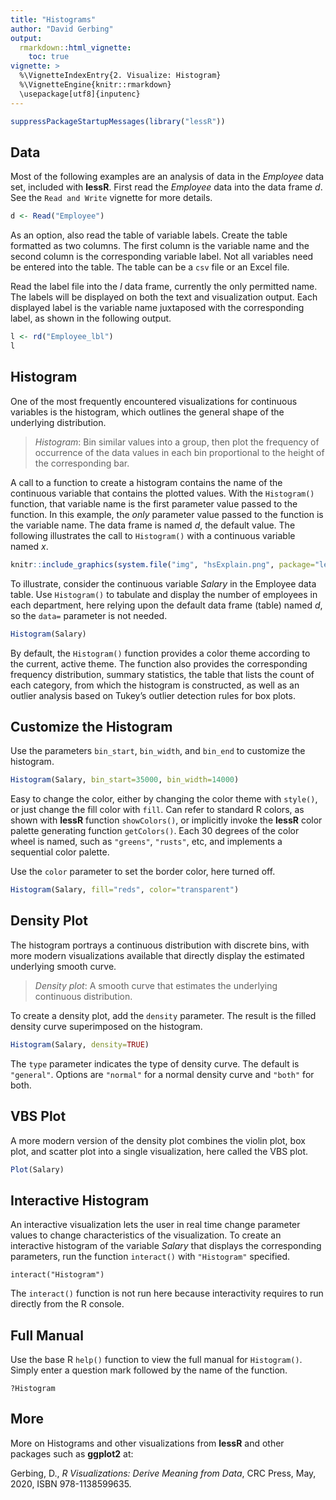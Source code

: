 ```yaml
---
title: "Histograms"
author: "David Gerbing"
output: 
  rmarkdown::html_vignette:
    toc: true
vignette: >
  %\VignetteIndexEntry{2. Visualize: Histogram}
  %\VignetteEngine{knitr::rmarkdown}
  \usepackage[utf8]{inputenc}
---
```



```r
suppressPackageStartupMessages(library("lessR"))
```



## Data

Most of the following examples are an analysis of data in the _Employee_ data set, included with __lessR__. First read the _Employee_ data into the data frame _d_. See the `Read and Write` vignette for more details.

```r
d <- Read("Employee")
```

As an option, also read the table of variable labels. Create the table formatted as two columns. The first column is the variable name and the second column is the corresponding variable label. Not all variables need be entered into the table. The table can be a `csv` file or an Excel file.

Read the label file into the _l_ data frame, currently the only permitted name. The labels will be displayed on both the text and visualization output. Each displayed label is the variable name juxtaposed with the corresponding label, as shown in the following output.

```r
l <- rd("Employee_lbl")
l
```


## Histogram

One of the most frequently encountered visualizations for continuous variables is the histogram, which outlines the general shape of the underlying distribution.

>_Histogram_: Bin similar values into a group, then plot the frequency of occurrence of the data values in each bin proportional to the height of the corresponding bar.

A call to a function to create a histogram contains the name of the continuous variable that contains the plotted values. With the `Histogram()` function, that variable name is the first parameter value passed to the function. In this example, the _only_ parameter value passed to the function is the variable name. The data frame is named _d_, the default value. The following illustrates the call to `Histogram()` with a continuous variable named $x$. 

```r
knitr::include_graphics(system.file("img", "hsExplain.png", package="lessR"))
```

To illustrate, consider the continuous variable _Salary_ in the Employee data table.  Use `Histogram()` to tabulate and display the number of employees in each department, here relying upon the default data frame (table) named _d_, so the `data=` parameter is not needed.

```r
Histogram(Salary)
```

By default, the `Histogram()` function provides a color theme according to the current, active theme. The function also provides the corresponding frequency distribution, summary statistics, the table that lists the count of each category, from which the histogram is constructed, as well as an outlier analysis based on Tukey's outlier detection rules for box plots.

## Customize the Histogram

Use the parameters `bin_start`, `bin_width`, and `bin_end` to customize the histogram.

```r
Histogram(Salary, bin_start=35000, bin_width=14000)
```

Easy to change the color, either by changing the color theme with `style()`, or just change the fill color with `fill`. Can refer to standard R colors, as shown with __lessR__ function `showColors()`, or implicitly invoke the __lessR__ color palette generating function `getColors()`. Each 30 degrees of the color wheel is named, such as `"greens"`, `"rusts"`, etc, and implements a sequential color palette. 

Use the `color` parameter to set the border color, here turned off.

```r
Histogram(Salary, fill="reds", color="transparent")
```


## Density Plot

The histogram portrays a continuous distribution with discrete bins, with more modern visualizations available that directly display the estimated underlying smooth curve.

>_Density plot_: A smooth curve that estimates the underlying continuous distribution.  

To create a density plot, add the `density` parameter. The result is the filled density curve superimposed on the histogram.


```r
Histogram(Salary, density=TRUE)
```

The `type` parameter indicates the type of density curve. The default is `"general"`. Options are `"normal"` for a normal density curve and `"both"` for both.   


## VBS Plot

A more modern version of the density plot combines the violin plot, box plot, and scatter plot into a single visualization, here called the VBS plot.

```r
Plot(Salary)
```


## Interactive Histogram

An interactive visualization lets the user in real time change parameter values to change characteristics of the visualization. To create an interactive histogram of the variable _Salary_ that displays the corresponding parameters, run the function `interact()` with `"Histogram"` specified. 

```
interact("Histogram")
```

The `interact()` function is not run here because interactivity requires to run directly from the R console.


## Full Manual

Use the base R `help()` function to view the full manual for `Histogram()`. Simply enter a question mark followed by the name of the function.

```
?Histogram
```

## More

More on Histograms and other visualizations from __lessR__ and other packages such as __ggplot2__ at:

Gerbing, D., _R Visualizations: Derive Meaning from Data_, CRC Press, May, 2020, ISBN 978-1138599635.
